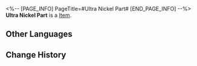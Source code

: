 <%-- [PAGE_INFO]
PageTitle=#Ultra Nickel Part#
[END_PAGE_INFO] --%>
{{Item Infobox
|title       = Ultra Nickel Part
|id          = 140071
|image       = Item Ultra Nickel Part.png
|type        = 
|invCategory = Missions
|rarity      = 3
|effect      = 
|description = Intricate parts dotted around the Disposal Site. Hardly anyone would notice these dated-looking dull little things. Iron and nickel are gifts from the shooting star, but ultra nickel is something entirely different... Produced with mysterious methods, this superalloy, though outdated in the eyes of Herta, is patented and has no competition in the entire universe.
}}
{{Description|1=''"No competition? You get one of these for 10 credits on the black market. They say you can use it to repair all the beacons in the universe, very versatile."''}}
'''Ultra Nickel Part''' is a [[Item]].

==Other Languages==
{{Other Languages
|en   = Ultra Nickel Part
|zhs  = 超镍零件
|zht  = 超鎳零件
|ja   = スーパーニッケルパーツ
|ko   = 울트라 니켈 부품
|es   = Componente de ultraníquel
|fr   = Pièce en ultra nickel
|ru   = Ультраникелевая деталь
|th   = ชิ้นส่วน Ultra Nickel
|vi   = Linh Kiện Siêu Niken
|de   = Teil des Ultranickels
|id   = Bagian Ultra Nickel
|pt   = Peça de Ultraníquel
}}

==Change History==
{{Change History|2.0}}